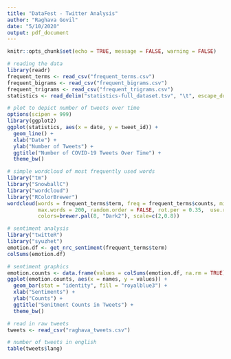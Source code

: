 ```yaml
---
title: "DataFest - Twitter Analysis"
author: "Raghava Govil"
date: "5/10/2020"
output: pdf_document
---
```


```r
knitr::opts_chunk$set(echo = TRUE, message = FALSE, warning = FALSE)
```

```r
# reading the data 
library(readr)
frequent_terms <- read_csv("frequent_terms.csv")
frequent_bigrams <- read_csv("frequent_bigrams.csv")
frequent_trigrams <- read_csv("frequent_trigrams.csv")
statistics <- read_delim("statistics-full_dataset.tsv", "\t", escape_double = FALSE, trim_ws = TRUE)
```

```r
# plot to depict number of tweets over time
options(scipen = 999)
library(ggplot2)
ggplot(statistics, aes(x = date, y = tweet_id)) +
  geom_line() +
  xlab("Date") +
  ylab("Number of Tweets") +
  ggtitle("Number of COVID-19 Tweets Over Time") +
  theme_bw()
```

```r
# simple wordcloud of most frequently used words
library("tm")
library("SnowballC")
library("wordcloud")
library("RColorBrewer")
wordcloud(words = frequent_terms$term, freq = frequent_terms$counts, min.freq = 10000,
          max.words = 200, random.order = FALSE, rot.per = 0.35,  use.r.layout = FALSE,
          colors=brewer.pal(8, "Dark2"), scale=c(2,0.8))
```

```r
# sentiment analysis
library("twitteR")
library("syuzhet")
emotion.df <- get_nrc_sentiment(frequent_terms$term)
colSums(emotion.df)
```

```r
# sentiment graphics
emotion.counts <- data.frame(values = colSums(emotion.df, na.rm = TRUE), names = names(emotion.df))
ggplot(emotion.counts, aes(x = names, y = values)) +
  geom_bar(stat = "identity", fill = "royalblue3") +
  xlab("Sentiments") +
  ylab("Counts") +
  ggtitle("Senitment Counts in Tweets") +
  theme_bw()
```

```r
# read in raw tweets
tweets <- read_csv("raghava_tweets.csv")
```

```r
# number of tweets in english
table(tweets$lang)
```

